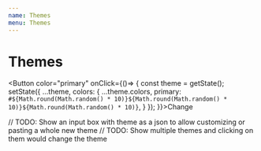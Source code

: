 ```yaml
---
name: Themes
menu: Themes
---
```


# Themes


<Button color="primary" onClick={()=> {
    const theme = getState();
    setState({
      ...theme,
      colors: {
        ...theme.colors,
        primary: `#${Math.round(Math.random() * 10)}${Math.round(Math.random() * 10)}${Math.round(Math.random() * 10)}`,
      }
  });
}}>Change</Button>

// TODO: Show an input box with theme as a json to allow customizing or pasting a whole new theme
// TODO: Show multiple themes and clicking on them would change the theme

